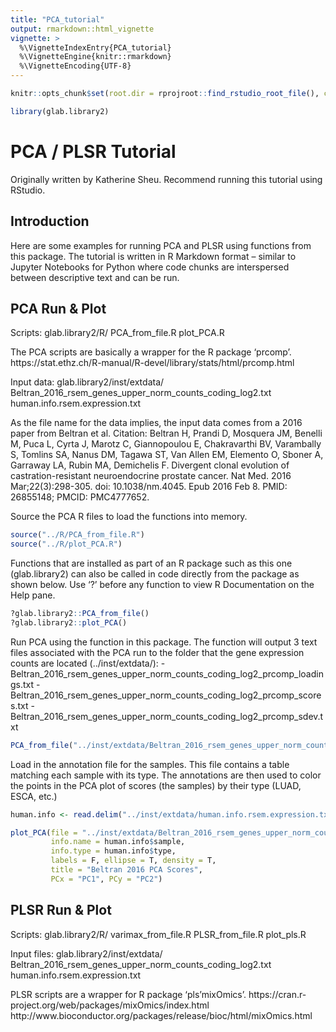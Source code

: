 ```yaml
---
title: "PCA_tutorial"
output: rmarkdown::html_vignette
vignette: >
  %\VignetteIndexEntry{PCA_tutorial}
  %\VignetteEngine{knitr::rmarkdown}
  %\VignetteEncoding{UTF-8}
---
```


```r
knitr::opts_chunk$set(root.dir = rprojroot::find_rstudio_root_file(), collapse = TRUE, comment = "#>") # Set working directory of Rmd to package root directory
```

```r
library(glab.library2)
```

# PCA / PLSR Tutorial

Originally written by Katherine Sheu.
Recommend running this tutorial using RStudio.

## Introduction

Here are some examples for running PCA and PLSR using functions from this package. The tutorial is written in R Markdown format -- similar to Jupyter Notebooks for Python where code chunks are interspersed between descriptive text and can be run.
  
## PCA Run & Plot

Scripts:
glab.library2/R/
  PCA_from_file.R
	plot_PCA.R

The PCA scripts are basically a wrapper for the R package 'prcomp'.
	https://stat.ethz.ch/R-manual/R-devel/library/stats/html/prcomp.html

Input data:
glab.library2/inst/extdata/
  Beltran_2016_rsem_genes_upper_norm_counts_coding_log2.txt
	human.info.rsem.expression.txt

As the file name for the data implies, the input data comes from a 2016 paper from Beltran et al. Citation:
Beltran H, Prandi D, Mosquera JM, Benelli M, Puca L, Cyrta J, Marotz C, Giannopoulou E, Chakravarthi BV, Varambally S, Tomlins SA, Nanus DM, Tagawa ST, Van Allen EM, Elemento O, Sboner A, Garraway LA, Rubin MA, Demichelis F. Divergent clonal evolution of castration-resistant neuroendocrine prostate cancer. Nat Med. 2016 Mar;22(3):298-305. doi: 10.1038/nm.4045. Epub 2016 Feb 8. PMID: 26855148; PMCID: PMC4777652.

Source the PCA R files to load the functions into memory.

```r
source("../R/PCA_from_file.R")
source("../R/plot_PCA.R")
```

Functions that are installed as part of an R package such as this one (glab.library2) can also be called in code directly from the package as shown below. Use '?' before any function to view R Documentation on the Help pane.

```r
?glab.library2::PCA_from_file()
?glab.library2::plot_PCA()
```

Run PCA using the function in this package. The function will output 3 text files associated with the PCA run to the folder that the gene expression counts are located (../inst/extdata/):
- Beltran_2016_rsem_genes_upper_norm_counts_coding_log2_prcomp_loadings.txt
- Beltran_2016_rsem_genes_upper_norm_counts_coding_log2_prcomp_scores.txt
- Beltran_2016_rsem_genes_upper_norm_counts_coding_log2_prcomp_sdev.txt
```r
PCA_from_file("../inst/extdata/Beltran_2016_rsem_genes_upper_norm_counts_coding_log2.txt", center = T, scale = F)
```

Load in the annotation file for the samples. This file contains a table matching each sample with its type. The annotations are then used to color the points in the PCA plot of scores (the samples) by their type (LUAD, ESCA, etc.)
```r
human.info <- read.delim("../inst/extdata/human.info.rsem.expression.txt")

plot_PCA(file = "../inst/extdata/Beltran_2016_rsem_genes_upper_norm_counts_coding_log2_prcomp_scores.txt",
         info.name = human.info$sample,
         info.type = human.info$type,
         labels = F, ellipse = T, density = T,
         title = "Beltran 2016 PCA Scores",
         PCx = "PC1", PCy = "PC2")
```



## PLSR Run & Plot

Scripts:
glab.library2/R/
	varimax_from_file.R
	PLSR_from_file.R
	plot_pls.R

Input files:
glab.library2/inst/extdata/
	Beltran_2016_rsem_genes_upper_norm_counts_coding_log2.txt
	human.info.rsem.expression.txt


PLSR scripts are a wrapper for R package 'pls'mixOmics'.
  https://cran.r-project.org/web/packages/mixOmics/index.html
  http://www.bioconductor.org/packages/release/bioc/html/mixOmics.html

